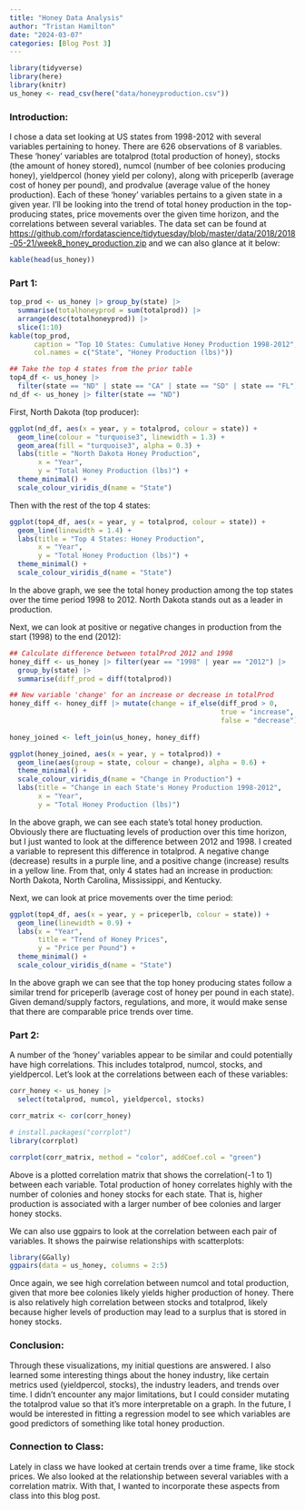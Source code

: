 ```yaml
---
title: "Honey Data Analysis"
author: "Tristan Hamilton"
date: "2024-03-07"
categories: [Blog Post 3]
---
```



```r
library(tidyverse)
library(here)
library(knitr)
us_honey <- read_csv(here("data/honeyproduction.csv"))
```

### Introduction:

I chose a data set looking at US states from 1998-2012 with several variables pertaining to honey. There are 626 observations of 8 variables. These 'honey' variables are totalprod (total production of honey), stocks (the amount of honey stored), numcol (number of bee colonies producing honey), yieldpercol (honey yield per colony), along with priceperlb (average cost of honey per pound), and prodvalue (average value of the honey production). Each of these 'honey' variables pertains to a given state in a given year. I'll be looking into the trend of total honey production in the top-producing states, price movements over the given time horizon, and the correlations between several variables. The data set can be found at <https://github.com/rfordatascience/tidytuesday/blob/master/data/2018/2018-05-21/week8_honey_production.zip> and we can also glance at it below:
```r
kable(head(us_honey))
```


### Part 1:

```r
top_prod <- us_honey |> group_by(state) |>
  summarise(totalhoneyprod = sum(totalprod)) |>
  arrange(desc(totalhoneyprod)) |>
  slice(1:10)
kable(top_prod,
      caption = "Top 10 States: Cumulative Honey Production 1998-2012",
      col.names = c("State", "Honey Production (lbs)"))
```

```r
## Take the top 4 states from the prior table
top4_df <- us_honey |> 
  filter(state == "ND" | state == "CA" | state == "SD" | state == "FL")
nd_df <- us_honey |> filter(state == "ND")
```

First, North Dakota (top producer):
```r
ggplot(nd_df, aes(x = year, y = totalprod, colour = state)) +
  geom_line(colour = "turquoise3", linewidth = 1.3) +
  geom_area(fill = "turquoise3", alpha = 0.3) +
  labs(title = "North Dakota Honey Production", 
       x = "Year",
       y = "Total Honey Production (lbs)") +
  theme_minimal() +
  scale_colour_viridis_d(name = "State")
```

Then with the rest of the top 4 states:
```r
ggplot(top4_df, aes(x = year, y = totalprod, colour = state)) +
  geom_line(linewidth = 1.4) +
  labs(title = "Top 4 States: Honey Production",
       x = "Year",
       y = "Total Honey Production (lbs)") +
  theme_minimal() +
  scale_colour_viridis_d(name = "State")
```
In the above graph, we see the total honey production among the top states over the time period 1998 to 2012. North Dakota stands out as a leader in production. 

Next, we can look at positive or negative changes in production from the start (1998) to the end (2012):
```r
## Calculate difference between totalProd 2012 and 1998
honey_diff <- us_honey |> filter(year == "1998" | year == "2012") |>
  group_by(state) |>
  summarise(diff_prod = diff(totalprod))

## New variable 'change' for an increase or decrease in totalProd
honey_diff <- honey_diff |> mutate(change = if_else(diff_prod > 0,
                                                    true = "increase",
                                                    false = "decrease"))
                                           
honey_joined <- left_join(us_honey, honey_diff)

ggplot(honey_joined, aes(x = year, y = totalprod)) +
  geom_line(aes(group = state, colour = change), alpha = 0.6) +
  theme_minimal() +
  scale_colour_viridis_d(name = "Change in Production") +
  labs(title = "Change in each State's Honey Production 1998-2012",
       x = "Year",
       y = "Total Honey Production (lbs)")
```
In the above graph, we can see each state's total honey production. Obviously there are fluctuating levels of production over this time horizon, but I just wanted to look at the difference between 2012 and 1998. I created a variable to represent this difference in totalprod. A negative change (decrease) results in a purple line, and a positive change (increase) results in a yellow line. From that, only 4 states had an increase in production: North Dakota, North Carolina, Mississippi, and Kentucky. 

Next, we can look at price movements over the time period:
```r
ggplot(top4_df, aes(x = year, y = priceperlb, colour = state)) +
  geom_line(linewidth = 0.9) +
  labs(x = "Year",
       title = "Trend of Honey Prices",
       y = "Price per Pound") +
  theme_minimal() +
  scale_colour_viridis_d(name = "State")
```
In the above graph we can see that the top honey producing states follow a similar trend for priceperlb (average cost of honey per pound in each state). Given demand/supply factors, regulations, and more, it would make sense that there are comparable price trends over time.

### Part 2:

A number of the 'honey' variables appear to be similar and could potentially have high correlations. This includes totalprod, numcol, stocks, and yieldpercol. Let's look at the correlations between each of these variables: 
```r
corr_honey <- us_honey |>
  select(totalprod, numcol, yieldpercol, stocks)

corr_matrix <- cor(corr_honey)

# install.packages("corrplot")
library(corrplot)

corrplot(corr_matrix, method = "color", addCoef.col = "green")
```
Above is a plotted correlation matrix that shows the correlation(-1 to 1) between each variable. Total production of honey correlates highly with the number of colonies and honey stocks for each state. That is, higher production is associated with a larger number of bee colonies and larger honey stocks. 

We can also use ggpairs to look at the correlation between each pair of variables. It shows the pairwise relationships with scatterplots:
```r
library(GGally)
ggpairs(data = us_honey, columns = 2:5)
```
Once again, we see high correlation between numcol and total production, given that more bee colonies likely yields higher production of honey. There is also relatively high correlation between stocks and totalprod, likely because higher levels of production may lead to a surplus that is stored in honey stocks. 

### Conclusion:
Through these visualizations, my initial questions are answered. I also learned some interesting things about the honey industry, like certain metrics used (yieldpercol, stocks), the industry leaders, and trends over time. I didn't encounter any major limitations, but I could consider mutating the totalprod value so that it's more interpretable on a graph. In the future, I would be interested in fitting a regression model to see which variables are good predictors of something like total honey production. 

### Connection to Class:
Lately in class we have looked at certain trends over a time frame, like stock prices. We also looked at the relationship between several variables with a correlation matrix. With that, I wanted to incorporate these aspects from class into this blog post. 
